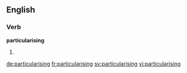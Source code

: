 ==English==

===Verb===
'''particularising'''

# {{present participle of|particularise}}

[[de:particularising]]
[[fr:particularising]]
[[sv:particularising]]
[[vi:particularising]]